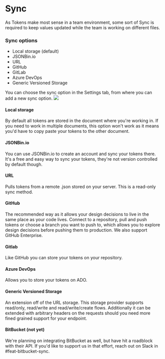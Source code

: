 # Sync

As Tokens make most sense in a team environment, some sort of Sync is required to keep values updated while the team is working on different files.

### Sync options
- Local storage (default)
- JSONBin.io
- URL 
- GitHub 
- GitLab
- Azure DevOps
- Generic Versioned Storage

You can choose the sync option in the Settings tab, from where you can add a new sync option.
![](/sync-sync.png)

#### Local storage
By default all tokens are stored in the document where you're working in. If you need to work in multiple documents, this option won't work as it means you'd have to copy paste your tokens to the other document.

#### JSONBin.io
You can use JSONBin.io to create an account and sync your tokens there. It's a free and easy way to sync your tokens, they're not version controlled by default though.

#### URL
Pulls tokens from a remote .json stored on your server. This is a read-only sync method.

#### GitHub
The recommended way as it allows your design decisions to live in the same place as your code lives. Connect to a repository, pull and push tokens or choose a branch you want to push to, which allows you to explore design decisions before pushing them to production. We also support GitHub Enterprise.

#### Gitlab
Like GitHub you can store your tokens on your repository.

#### Azure DevOps
Allows you to store your tokens on ADO.

#### Generic Versioned Storage
An extension off of the URL storage. This storage provider supports read/only, read/write and read/write/create flows. Additionally it can be extended with arbitrary headers on the requests should you need more fined grained support for your endpoint.

#### BitBucket (not yet)
We're planning on integrating BitBucket as well, but have hit a roadblock with their API. If you'd like to support us in that effort, reach out on Slack in #feat-bitbucket-sync.
